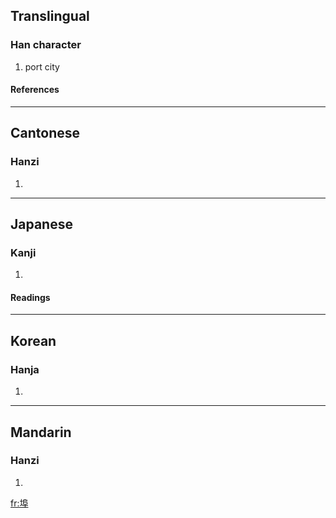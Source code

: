 ==Translingual==
===Han character===
{{Han char|rn=32|rad=土|as=08|sn=11|four=4714<sub>7</sub>|canj=土竹口十 (GHRJ)}}
# port city
====References====
{{Han ref|kx=0230.220|dkj=05161|dj=0466.300|hdz=10454.060|uh=57E0|ud=22496|bh=B0F0|bd=45296}}
----
==Cantonese==
===Hanzi===
{{yue-hanzi|jyut=|y=bou6, fau6}}
# {{defn|Cantonese}}
----
==Japanese==
===Kanji===
{{ja-kanji|grade=|rs=土08}}
# {{defn|Japanese}} 
====Readings====
{{ja-readings|on=[[ふ]] (fu)|kun=[[つか]] (tsuka), [[はとば]] (hatoba)}}
----
==Korean==
===Hanja===
{{ko-hanja|hangeul=부|rv=bu|mr=pu}}
# {{defn|Korean}}
----
==Mandarin==
===Hanzi===
{{cmn-hanzi|pin=[[bù]] ([[bu4]])|wg=pu<sup>4</sup>}}
# {{defn|Mandarin}}

[[fr:埠]]